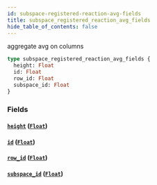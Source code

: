 ```yaml
---
id: subspace-registered-reaction-avg-fields
title: subspace_registered_reaction_avg_fields
hide_table_of_contents: false
---
```


aggregate avg on columns

```graphql
type subspace_registered_reaction_avg_fields {
  height: Float
  id: Float
  row_id: Float
  subspace_id: Float
}
```

### Fields

#### [`height`](#) ([`Float`](../scalars/float))

#### [`id`](#) ([`Float`](../scalars/float))

#### [`row_id`](#) ([`Float`](../scalars/float))

#### [`subspace_id`](#) ([`Float`](../scalars/float))
